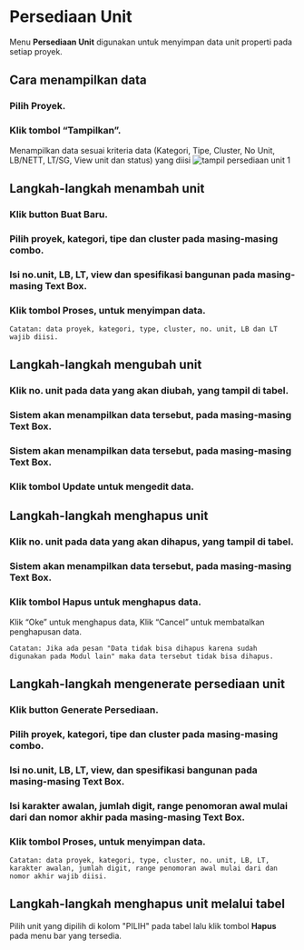 
# Persediaan Unit

Menu **Persediaan Unit** digunakan untuk menyimpan data unit properti
pada setiap proyek.

## Cara menampilkan data

<Steps>

### Pilih Proyek.

### Klik tombol “Tampilkan”.

Menampilkan data sesuai kriteria data (Kategori, Tipe, Cluster, No Unit, LB/NETT, LT/SG, View unit dan status) yang diisi
![tampil persediaan unit 1](@/public/image/web/data-master/properti/persediaan-unit/persediaan_unit1.png)

</Steps>

## Langkah-langkah menambah unit

<Steps>

### Klik button **Buat Baru**.

### Pilih proyek, kategori, tipe dan cluster pada masing-masing combo.

### Isi no.unit, LB, LT, view dan spesifikasi bangunan pada masing-masing Text Box.

### Klik tombol **Proses**, untuk menyimpan data.

`Catatan: data proyek, kategori, type, cluster, no. unit, LB dan LT wajib diisi.`

</Steps>

## Langkah-langkah mengubah unit

<Steps>

### Klik no. unit pada data yang akan diubah, yang tampil di tabel.

### Sistem akan menampilkan data tersebut, pada masing-masing Text Box.

### Sistem akan menampilkan data tersebut, pada masing-masing Text Box.

### Klik tombol **Update** untuk mengedit data.

</Steps>

## Langkah-langkah menghapus unit

<Steps>

### Klik no. unit pada data yang akan dihapus, yang tampil di tabel.

### Sistem akan menampilkan data tersebut, pada masing-masing Text Box.

### Klik tombol **Hapus** untuk menghapus data.

Klik “Oke” untuk menghapus data, Klik “Cancel” untuk membatalkan
penghapusan data.

`Catatan: Jika ada pesan "Data tidak bisa dihapus karena sudah digunakan pada Modul lain" maka data tersebut tidak bisa dihapus.`

</Steps>

## Langkah-langkah mengenerate persediaan unit

<Steps>

### Klik button **Generate Persediaan**.

### Pilih proyek, kategori, tipe dan cluster pada masing-masing combo.

### Isi no.unit, LB, LT, view, dan spesifikasi bangunan pada masing-masing Text Box.

### Isi karakter awalan, jumlah digit, range penomoran awal mulai dari dan nomor akhir pada masing-masing Text Box.

### Klik tombol **Proses**, untuk menyimpan data.

`Catatan: data proyek, kategori, type, cluster, no. unit, LB, LT, karakter awalan, jumlah digit, range penomoran awal mulai dari dan nomor akhir wajib diisi.`

</Steps>

## Langkah-langkah menghapus unit melalui tabel

Pilih unit yang dipilih di kolom "PILIH" pada tabel lalu klik tombol **Hapus** pada menu bar yang tersedia.
